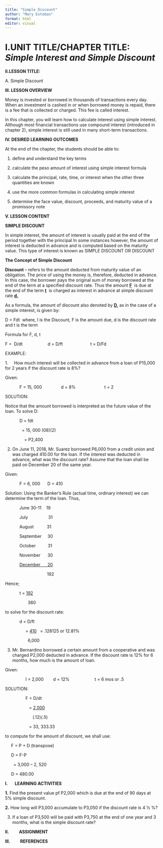 ```yaml
---
title: "Simple Discount"
author: "Mary Esteban"
format: html   
editor: visual
---
```


# **I.UNIT TITLE/CHAPTER TITLE:** *Simple Interest and Simple Discount*

**II.LESSON TITLE:**

A. Simple Discount

**III. LESSON OVERVIEW**

Money is invested or borrowed in thousands of transactions every day. When an investment is cashed in or when borrowed money is repaid, there is a fee that is collected or charged. This fee is called interest.

In this chapter, you will learn how to calculate interest using simple interest. Although most financial transactions use compound interest (introduced in chapter 2), simple interest is still used in many short-term transactions.

**IV. DESIRED LEARNING OUTCOMES**

At the end of the chapter, the students should be able to:

1.  define and understand the key terms

2.  calculate the peso amount of interest using simple interest formula

3.  calculate the principal, rate, time, or interest when the other three quantities are known

4.  use the more common formulas in calculating simple interest

5.  determine the face value, discount, proceeds, and maturity value of a promissory note

**V. LESSON CONTENT**

**SIMPLE DISCOUNT**

In simple interest, the amount of interest is usually paid at the end of the period together with the principal In some instances however, the amount of interest is deducted in advance and is computed based on the maturity value. This type of interest is known as SIMPLE DISCOUNT OR DISCOUNT

**The Concept of Simple Discount**

**Discount** -- refers to the amount deducted from maturity value of an obligation. The price of using the money is, therefore, deducted in advance. In this case, the borrower pays the original sum of money borrowed at the end of the term at a specified discount rate. Thus the amount [**F**]{.underline}  is due at the end of the term [**t**]{.underline}  is charged as interest in advance at simple discount rate [**d.**]{.underline}

As a formula, the amount of discount also denoted by [**D,**]{.underline} as in the case of a simple interest, is given by:

D = Fdt  where, I is the Discount, F is the amount due, d is the discount rate and t is the term

Formula for F, d, t

F =  D/dt                     d = D/ft                       t = D/Fd

EXAMPLE:

1.     How much interest will be collected in advance from a loan of P15,000 for 2 years if the discount rate is 8%?

Given:

            F = 15, 000                d = 8%                        t = 2

SOLUTION:

Notice that the amount borrowed is interpreted as the future value of the loan. To solve D:

            D = fdt

              = 15, 000 (08)(2)

                = P2,400

2.  On June 11, 2018, Mr. Suarez borrowed P6,000 from a credit union and was charged 410.00 for the loan. If the interest was deducted in advance, what was the discount rate? Assume that the loan shall be paid on December 20 of the same year.

Given:

            F = 6, 000      D = 410

Solution: Using the Banker's Rule (actual time, ordinary interest) we can determine the term of the loan. Thus,

            June 30-11    19

            July                 31

            August           31

            September     30

            October          31

            November      30

            [December      20]{.underline}

                                   192

Hence;

            t = [192]{.underline}

                   360

to solve for the discount rate:

            d = D/ft          

                 = [410]{.underline}   = .128125 or 12.81%

                   6,000

3.  Mr. Bernardino borrowed a certain amount from a cooperative and was charged P2,000 deducted in advance. If the discount rate is 12% for 6 months, how much is the amount of loan.

Given:

                 I = 2,000        d = 12%                     t = 6 mos or .5

SOLUTION:

                 F = D/dt

                    = [2,000]{.underline}

                       (.12)(.5)

                    = 33, 333.33

to compute for the amount of discount, we shall use:

     F = P + D (transpose)

     D = F-P

       = 3,000 -- 2, 520

     D = 480.00

**I.       LEARNING ACTIVITIES**

**1.** Find the present value pf P2,000 which is due at the end of 90 days at 5% simple discount.

**2.** How long will P3,000 accumulate to P3,050 if the discount rate is 4 ½ %?

3.  If a loan of P3,500 will be paid with P3,750 at the end of one year and 3 months, what is the simple discount rate?

**II.          ASSIGNMENT**

**III.          REFERENCES**

